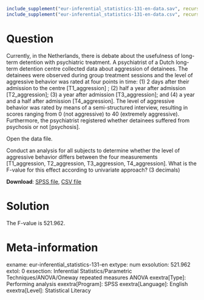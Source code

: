 ```r
include_supplement("eur-inferential_statistics-131-en-data.sav", recursive = TRUE)
include_supplement("eur-inferential_statistics-131-en-data.csv", recursive = TRUE)
```

Question
========
Currently, in the Netherlands, there is debate about the usefulness of long-term detention with psychiatric treatment. A psychiatrist of a Dutch long-term detention centre collected data about aggression of detainees. The detainees were observed during group treatment sessions and the level of aggressive behavior was rated at four points in time: (1) 2 days after their admission to the centre [T1_aggression] ; (2) half a year after admission [T2_aggression]; (3) a year after admission [T3_aggression]; and (4) a year and a half after admission [T4_aggression]. The level of aggressive behavior was rated by means of a semi-structured interview, resulting in scores ranging from 0 (not aggressive) to 40 (extremely aggressive). Furthermore, the psychiatrist registered whether detainees suffered from psychosis or not [psychosis].

Open the data file.

Conduct an analysis for all subjects to determine whether the level of aggressive behavior differs between the four measurements [T1_aggression, T2_aggression, T3_aggression, T4_aggression]. What is the F-value for this effect according to univariate approach? (3 decimals)

**Download**: [SPSS file](eur-inferential_statistics-131-en-data.sav), [CSV file](eur-inferential_statistics-131-en-data.csv)


Solution
========
The F-value is 521.962.


Meta-information
================
exname: eur-inferential_statistics-131-en
extype: num
exsolution: 521.962
extol: 0
exsection: Inferential Statistics/Parametric Techniques/ANOVA/Oneway repeated measures ANOVA
exextra[Type]: Performing analysis
exextra[Program]: SPSS
exextra[Language]: English
exextra[Level]: Statistical Literacy
